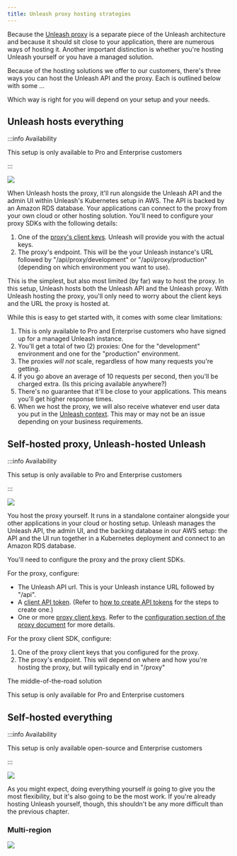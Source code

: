 ```yaml
---
title: Unleash proxy hosting strategies
---
```


Because the [Unleash proxy](../sdks/unleash-proxy.md) is a separate piece of the Unleash architecture and because it should sit close to your application, there are numerous ways of hosting it. Another important distinction is whether you're hosting Unleash yourself or you have a managed solution.

Because of the hosting solutions we offer to our customers, there's three ways you can host the Unleash API and the proxy. Each is outlined below with some ...

Which way is right for you will depend on your setup and your needs.

## Unleash hosts everything

:::info Availability

This setup is only available to Pro and Enterprise customers

:::


![](/img/proxy-hosting-all-unleash.svg)

When Unleash hosts the proxy, it'll run alongside the Unleash API and the admin UI within Unleash's Kubernetes setup in AWS. The API is backed by an Amazon RDS database. Your applications can connect to the proxy from your own cloud or other hosting solution. You'll need to configure your proxy SDKs with the following details:
1. One of the [proxy's client keys](../reference/api-tokens-and-client-keys.mdx#proxy-client-keys). Unleash will provide you with the actual keys.
2. The proxy's endpoint. This will be the your Unleash instance's URL followed by "/api/proxy/development" or "/api/proxy/production" (depending on which environment you want to use).

This is the simplest, but also most limited (by far) way to host the proxy. In this setup, Unleash hosts both the Unleash API and the Unleash proxy. With Unleash hosting the proxy, you'll only need to worry about the client keys and the URL the proxy is hosted at.

While this is easy to get started with, it comes with some clear limitations:

1. This is only available to Pro and Enterprise customers who have signed up for a managed Unleash instance.
2. You'll get a total of two (2) proxies: One for the "development" environment and one for the "production" environment.
3. The proxies _will not_ scale, regardless of how many requests you're getting.
4. If you go above an average of 10 requests per second, then you'll be charged extra. (Is this pricing available anywhere?)
5. There's no guarantee that it'll be close to your applications. This means you'll get higher response times.
6. When we host the proxy, we will also receive whatever end user data you put in the [Unleash context](../user_guide/unleash-context.md). This may or may not be an issue depending on your business requirements.


## Self-hosted proxy, Unleash-hosted Unleash

:::info Availability

This setup is only available to Pro and Enterprise customers

:::

![](/img/proxy-hosting-unleash-api-customer-proxy.svg)

You host the proxy yourself. It runs in a standalone container alongside your other applications in your cloud or hosting setup. Unleash manages the Unleash API, the admin UI, and the backing database in our AWS setup: the API and the UI run together in a Kubernetes deployment and connect to an Amazon RDS database.

You'll need to configure the proxy and the proxy client SDKs.

For the proxy, configure:
- The Unleash API url. This is your Unleash instance URL followed by "/api".
- A [client API token](../reference/api-tokens-and-client-keys.mdx#client-tokens). (Refer to [how to create API tokens](../user_guide/token.md) for the steps to create one.)
- One or more [proxy client keys](../reference/api-tokens-and-client-keys.mdx#proxy-client-keys). Refer to the [configuration section of the proxy document](../sdks/unleash-proxy#configuration) for more details.

For the proxy client SDK, configure:

1. One of the proxy client keys that you configured for the proxy.
2. The proxy's endpoint. This will depend on where and how you're hosting the proxy, but will typically end in "/proxy"


The middle-of-the-road solution

This setup is only available for Pro and Enterprise customers

## Self-hosted everything

:::info Availability

This setup is only available open-source and Enterprise customers

:::

![](/img/proxy-hosting-customer-single.svg)

As you might expect, doing everything yourself _is_ going to give you the most flexibility, but it's also going to be the most work. If you're already hosting Unleash yourself, though, this shouldn't be any more difficult than the previous chapter.

### Multi-region

![](/img/proxy-hosting-customer-multi.svg)
